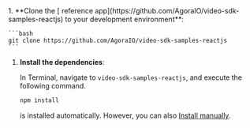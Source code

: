 <PlatformWrapper platform="react-js">

<ProductWrapper notAllowed="signaling" >
1. **Clone the [<Vpd  k="SDK" /> reference app](https://github.com/AgoraIO/video-sdk-samples-reactjs) to your
    development environment**:

    ```bash
    git clone https://github.com/AgoraIO/video-sdk-samples-reactjs
    ```

1. **Install the dependencies**:

    In Terminal, navigate to `video-sdk-samples-reactjs`, and execute the following command.

    ```bash
    npm install
    ```
    <Vpd  k="SDK" /> is installed automatically. However, you can also [Install <Vpd  k="SDK" /> manually](../reference/downloads#through-the-agora-website).

</ProductWrapper>

</PlatformWrapper>